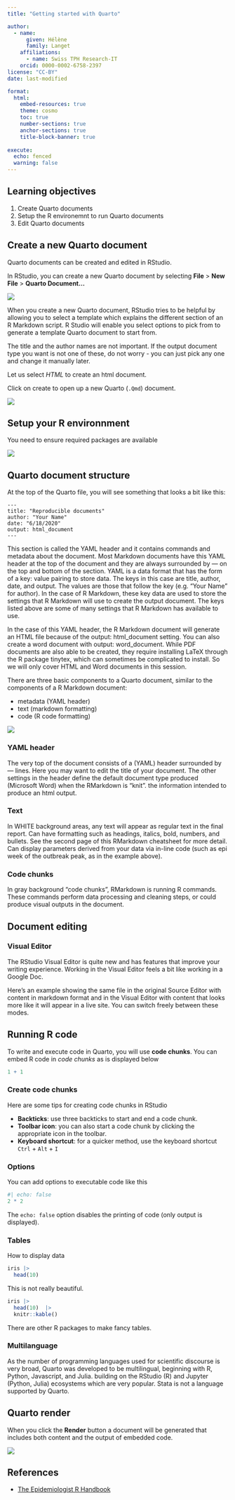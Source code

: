 ```yaml
---
title: "Getting started with Quarto"

author:
  - name:
      given: Hélène
      family: Langet
    affiliations:
      - name: Swiss TPH Research-IT
    orcid: 0000-0002-6758-2397
license: "CC-BY"
date: last-modified

format:
  html:
    embed-resources: true
    theme: cosmo
    toc: true
    number-sections: true
    anchor-sections: true
    title-block-banner: true
    
execute:
  echo: fenced
  warning: false
---
```



::: {.callout-important}
## Learning objectives

1. Create Quarto documents
2. Setup the R environemnt to run Quarto documents
3. Edit Quarto documents

:::

## Create a new Quarto document

Quarto documents can be created and edited in RStudio. 

In RStudio, you can create a new Quarto document by selecting **File** \> **New File** \> **Quarto Document...**

![](images/paste-A7DE8B60.png)

When you create a new Quarto document, RStudio tries to be helpful by allowing you to select a template which explains the different section of an R Markdown script. R Studio will enable you select options to pick from to generate a template Quarto document to start from.

The title and the author names are not important. If the output document type you want is not one of these, do not worry - you can just pick any one and change it manually later.

Let us select *HTML* to create an html document.

Click on create to open up a new Quarto (`.Qmd`) document.

![](images/paste-67B97E04.png)

## Setup your R environnment

You need to ensure required packages are available

![](images/quarto_packages.png)

## Quarto document structure

At the top of the Quarto file, you will see something that looks a bit like this:

```
---
title: "Reproducible documents"
author: "Your Name"
date: "6/18/2020"
output: html_document
---
```


This section is called the YAML header and it contains commands and metadata about the document. Most Markdown documents have this YAML header at the top of the document and they are always surrounded by --- on the top and bottom of the section. YAML is a data format that has the form of a key: value pairing to store data. The keys in this case are title, author, date, and output. The values are those that follow the key (e.g. “Your Name” for author). In the case of R Markdown, these key data are used to store the settings that R Markdown will use to create the output document. The keys listed above are some of many settings that R Markdown has available to use.

In the case of this YAML header, the R Markdown document will generate an HTML file because of the output: html_document setting. You can also create a word document with output: word_document. While PDF documents are also able to be created, they require installing LaTeX through the R package tinytex, which can sometimes be complicated to install. So we will only cover HTML and Word documents in this session.

There are three basic components to a Quarto document, similar to the components of a R Markdown document:

-   metadata (YAML header)
-   text (markdown formatting)
-   code (R code formatting)

![](images/paste-30C30ECC.png)

::: panel-tabset
### YAML header

The very top of the document consists of a (YAML) header surrounded by --- lines. Here you may want to edit the title of your document. The other settings in the header define the default document type produced (Microsoft Word) when the RMarkdown is "knit". the information intended to produce an html output.

### Text

In WHITE background areas, any text will appear as regular text in the final report. Can have formatting such as headings, italics, bold, numbers, and bullets. See the second page of this RMarkdown cheatsheet for more detail. Can display parameters derived from your data via in-line code (such as epi week of the outbreak peak, as in the example above).

### Code chunks

In gray background "code chunks", RMarkdown is running R commands. These commands perform data processing and cleaning steps, or could produce visual outputs in the document.
:::

## Document editing

### Visual Editor

The RStudio Visual Editor is quite new and has features that improve your writing experience. Working in the Visual Editor feels a bit like working in a Google Doc.

Here's an example showing the same file in the original Source Editor with content in markdown format and in the Visual Editor with content that looks more like it will appear in a live site. You can switch freely between these modes.

## Running R code

To write and execute code in Quarto, you will use **code chunks**. You can embed R code in *code chunks* as is displayed below

```r
1 + 1
```

### Create code chunks

::: callout-tip

Here are some tips for creating code chunks in RStudio

* **Backticks**: use three backticks to start and end a code chunk.
* **Toolbar icon**: you can also start a code chunk by clicking the appropriate icon in the toolbar.
* **Keyboard shortcut**: for a quicker method, use the keyboard shortcut `Ctrl` + `Alt` + `I`

:::

### Options

You can add options to executable code like this

```r
#| echo: false
2 * 2
```

The `echo: false` option disables the printing of code (only output is displayed).

### Tables

How to display data

```r
iris |>
  head(10)
```

This is not really beautiful.

```r
iris |>
  head(10)  |>
  knitr::kable()
```

::: callout-tip

There are other R packages to make fancy tables.

:::

### Multilanguage

As the number of programming languages used for scientific discourse is very broad, Quarto was developed to be multilingual, beginning with R, Python, Javascript, and Julia. building on the RStudio (R) and Jupyter (Python, Julia) ecosystems which are very popular. Stata is not a language supported by Quarto.

## Quarto render

When you click the **Render** button a document will be generated that includes both content and the output of embedded code.

![](images/paste-A8386DC4.png)


## References

-   [The Epidemiologist R Handbook](https://epirhandbook.com)
